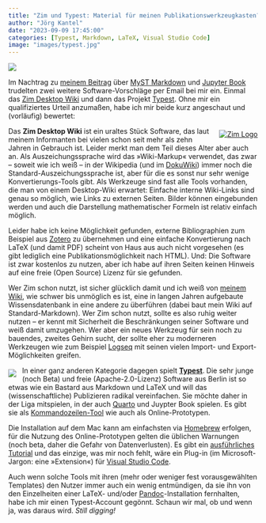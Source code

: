 ```yaml
---
title: "Zim und Typest: Material für meinen Publikationswerkzeugkasten?"
author: "Jörg Kantel"
date: "2023-09-09 17:45:00"
categories: [Typest, Markdown, LaTeX, Visual Studio Code]
image: "images/typest.jpg"
---
```


[![](images/typest-b.jpg)](https://www.flickr.com/photos/schockwellenreiter/53174989636/)

Im Nachtrag zu [meinem Beitrag](https://kantel.github.io/posts/2023083003_myst_jupyterbook/) über [MyST Markdown](https://mystmd.org/) und [Jupyter Book](https://jupyterbook.org/en/stable/intro.html) trudelten zwei weitere Software-Vorschläge per Email bei mir ein. Einmal das [Zim Desktop Wiki](https://zim-wiki.org/) und dann das Projekt [Typest](https://typst.app/). Ohne mir ein qualifiziertes Urteil anzumaßen, habe ich mir beide kurz angeschaut und (vorläufig) bewertet:

<div style="float: right; margin-left: 12px; margin-top: 6px;">[![Zim Logo](images/globe.png)](https://zim-wiki.org/)</div>

Das **Zim Desktop Wiki** ist ein uraltes Stück Software, das laut meinem Informanten bei vielen schon seit mehr als zehn Jahren in Gebrauch ist. Leider merkt man dem Teil dieses Alter aber auch an. Als Auszeichungssprache wird das »Wiki-Markup« verwendet, das zwar -- soweit wie ich weiß -- in der Wikipedia (und im [DokuWiki](http://cognitiones.kantel-chaos-team.de/webworking/wiki/dokuwiki.html)) immer noch die Standard-Auszeichungssprache ist, aber für die es sonst nur sehr wenige Konvertierungs-Tools gibt. Als Werkzeuge sind fast alle Tools vorhanden, die man von einem Desktop-Wiki erwartet: Einfache interne Wiki-Links sind genau so möglich, wie Links zu externen Seiten. Bilder können eingebunden werden und auch die Darstellung mathematischer Formeln ist relativ einfach möglich.

Leider habe ich keine Möglichkeit gefunden, externe Bibliographien zum Beispiel aus [Zotero](https://de.wikipedia.org/wiki/Zotero) zu übernehmen und eine einfache Konvertierung nach LaTeX (und damit PDF) scheint von Haus aus auch nicht vorgesehen (es gibt lediglich eine Publikationsmöglichkeit nach HTML). Und: Die Software ist zwar kostenlos zu nutzen, aber ich habe auf ihren Seiten keinen Hinweis auf eine freie (Open Source) Lizenz für sie gefunden.

Wer Zim schon nutzt, ist sicher glücklich damit und ich weiß von [meinem Wiki](http://cognitiones.kantel-chaos-team.de/), wie schwer bis unmöglich es ist, eine in langen Jahren aufgebaute Wissensdatenbank in eine andere zu überführen (dabei baut mein Wiki auf Standard-Markdown). Wer Zim schon nutzt, sollte es also ruhig weiter nutzen -- er kennt mit Sicherheit die Beschränkungen seiner Software und weiß damit umzugehen. Wer aber ein neues Werkzeug für sein noch zu bauendes, zweites Gehirn sucht, der sollte eher zu moderneren Werkzeugen wie zum Beispiel [Logseq](http://cognitiones.kantel-chaos-team.de/webworking/auszeichnungssprachen/logseq.html) mit seinen vielen Import- und Export-Möglichkeiten greifen.

<div style="float: left; margin-right: 12px; margin-top: 6px;">[![](images/typestlogo.png)](https://typst.app/)</div>

In einer ganz anderen Kategorie dagegen spielt **[Typest](https://github.com/typst/typst/blob/main/README.md)**. Die sehr junge (noch Beta) und freie (Apache-2.0-Lizenz) Software aus Berlin ist so etwas wie ein Bastard aus Markdown und LaTeX und will das (wissenschaftliche) Publizieren radikal vereinfachen. Sie möchte daher in der Liga mitspielen, in der auch [Quarto](http://cognitiones.kantel-chaos-team.de/webworking/wiki/dokuwiki.html) und Juypter Book spielen. Es gibt sie als [Kommandozeilen-Tool](https://github.com/typst/typst/releases/tag/v0.7.0) wie auch als Online-Prototypen.

Die Installation auf dem Mac kann am einfachsten via [Homebrew](http://cognitiones.kantel-chaos-team.de/programmierung/homebrew.html) erfolgen, für die Nutzung des Online-Prototypen gelten die üblichen Warnungen (noch beta, daher die Gefahr von Datenverlusten). Es gibt ein [ausführliches Tutorial](https://typst.app/docs/tutorial/) und das einzige, was mir noch fehlt, wäre ein Plug-in (im Microsoft-Jargon: eine »Extension«) für [Visual Studio Code](http://cognitiones.kantel-chaos-team.de/produktivitaet/visualstudiocode.html).

Auch wenn solche Tools mit ihren (mehr oder weniger fest vorausgewählten Templates) den Nutzer immer auch ein wenig entmündigen, da sie ihn von den Einzelheiten einer LaTeX- und/oder [Pandoc](http://cognitiones.kantel-chaos-team.de/produktivitaet/visualstudiocode.html)-Installation fernhalten, habe ich mir einen Typest-Account gegönnt. Schaun wir mal, ob und wenn ja, was daraus wird. *Still digging!*
